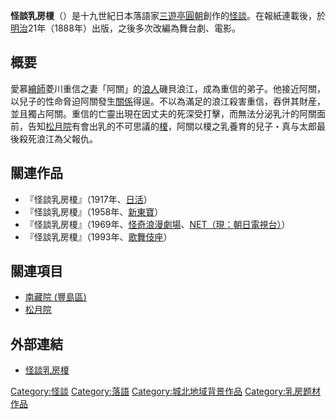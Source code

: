 '''怪談乳房榎'''（{{jpn|j=怪談乳房榎|hg=かいだんちぶさえのき|rm=Kaidan chibusa enoki|f=y}}）是十九世紀日本落語家[[三遊亭圓朝|三遊亭圓朝]]創作的[[怪談|怪談]]。在報紙連載後，於[[明治|明治]]21年（1888年）出版，之後多次改編為舞台劇、電影。

== 概要 ==
愛慕[[繪師|繪師]]菱川重信之妻「阿關」的[[浪人|浪人]]磯貝浪江，成為重信的弟子。他接近阿關，以兒子的性命脅迫阿關發生[[性行為|關係]]得逞。不以為滿足的浪江殺害重信，吞併其財産，並且獨占阿關。重信的亡靈出現在因丈夫的死深受打擊，而無法分泌乳汁的阿關面前，告知[[松月院|松月院]]有會出乳的不可思議的[[朴樹|榎]]，阿關以榎之乳養育的兒子・真与太郎最後殺死浪江為父報仇。

== 關連作品 ==
* 『怪談乳房榎』（1917年、[[日活|日活]]）
* 『怪談乳房榎』（1958年、[[新東寶|新東寶]]）
* 『怪談乳房榎』（1969年、[[怪奇浪漫劇場|怪奇浪漫劇場]]、[[朝日電視台|NET（現：朝日電視台）]]）
* 『怪談乳房榎』（1993年、[[歌舞伎座|歌舞伎座]]）

== 關連項目 ==
* [[南藏院_(豐島區)|南藏院 (豐島區)]]
* [[松月院|松月院]]

== 外部連結 ==
* [http://www.allcinema.net/prog/show_c.php?num_c=87035 怪談乳房榎] {{Wayback|url=http://www.allcinema.net/prog/show_c.php?num_c=87035 |date=20150409020652 }}

[[Category:怪談|Category:怪談]]
[[Category:落語|Category:落語]]
[[Category:城北地域背景作品|Category:城北地域背景作品]]
[[Category:乳房题材作品|Category:乳房题材作品]]